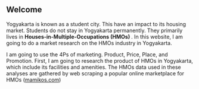 ## Welcome
<p>Yogyakarta is known as a student city. This have an impact to its housing market. Students do not stay in Yogyakarta permanently. They primarily lives in <b> Houses-in-Multiple-Occupations (HMOs) </b>. In this website, I am going to do a market research on the HMOs industry in Yogyakarta.</p>
I am going to use the 4Ps of marketing. Product, Price, Place, and Promotion. First, I am going to research the product of HMOs in Yogyakarta, which include its facilities and amenities. The HMOs data used in these analyses are gathered by web scraping a popular online marketplace for HMOs ([mamikos.com](https://mamikos.com))
<br>


